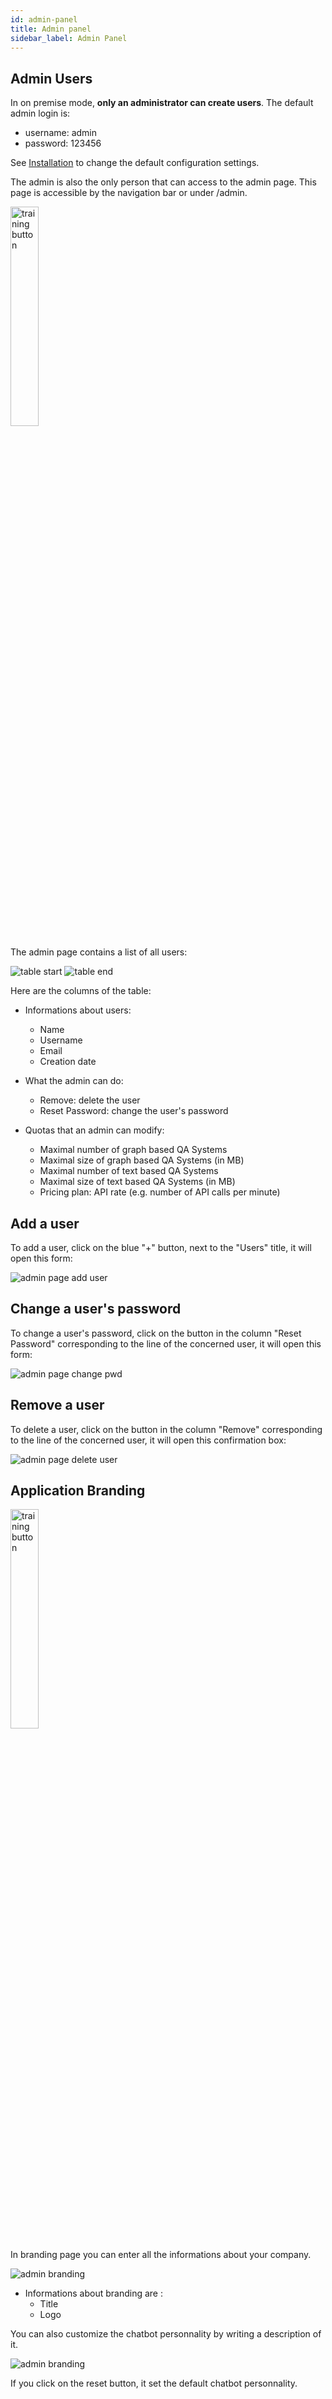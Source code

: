 ```yaml
---
id: admin-panel
title: Admin panel
sidebar_label: Admin Panel
---
```


## Admin Users

In on premise mode, **only an administrator can create users**. The default admin login is:

- username: admin
- password: 123456

See [Installation](install) to change the default configuration settings.

The admin is also the only person that can access to the admin page. This page is accessible by the navigation bar or under /admin.

<Image src='/img/screenshots/premise-mode/admin-navbar-users.png' alt='training button' width= '30%' centered />

The admin page contains a list of all users:

<Image src='/img/screenshots/premise-mode/admin-table-start.png' alt='table start'/>
<Image src='/img/screenshots/premise-mode/admin-table-end.png' alt='table end'/>

Here are the columns of the table:

- Informations about users:
    - Name
    - Username
    - Email
    - Creation date

- What the admin can do:
    - Remove: delete the user
    - Reset Password: change the user's password

- Quotas that an admin can modify:
    - Maximal number of graph based QA Systems
    - Maximal size of graph based QA Systems (in MB)
    - Maximal number of text based QA Systems
    - Maximal size of text based QA Systems (in MB)
    - Pricing plan: API rate (e.g. number of API calls per minute)


## Add a user
To add a user, click on the blue "+" button, next to the "Users" title, it will open this form:

<Image src='/img/screenshots/premise-mode/admin-add-user.png' alt='admin page add user' />

## Change a user's password
To change a user's password, click on the button in the column "Reset Password" corresponding to the line of the concerned user, it will open this form:

<Image src='/img/screenshots/premise-mode/admin-change-pwd.png' alt='admin page change pwd' />

## Remove a user
To delete a user, click on the button in the column "Remove" corresponding to the line of the concerned user, it will open this confirmation box:

<Image src='/img/screenshots/premise-mode/admin-delete-user.png' alt='admin page delete user' />

## Application Branding

<Image src='/img/screenshots/premise-mode/admin-navbar-branding.png' alt='training button' width= '30%' centered />

In branding page you can enter all the informations about your company.

<Image src='/img/screenshots/premise-mode/admin-branding-start.png' alt='admin branding' />

- Informations about branding are :
    - Title
    - Logo

You can also customize the chatbot personnality by writing a description of it.

<Image src='/img/screenshots/premise-mode/admin-branding-end.png' alt='admin branding' />

If you click on the reset button, it set the default chatbot personnality.